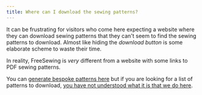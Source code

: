 ```yaml
---
title: Where can I download the sewing patterns?
---
```


It can be frustrating for visitors who come here expecting a website where they
can download sewing patterns that they can't seem to find the sewing patterns
to download. Almost like hiding the _download button_ is some elaborate scheme
to waste their time.

In reality, FreeSewing is _very_ different from a website with some
links to PDF sewing patterns.

You can [generate bespoke patterns here](/) but if you are looking for a list
of patterns to download, [you have not understood what it is that we do here](/docs/about/).
